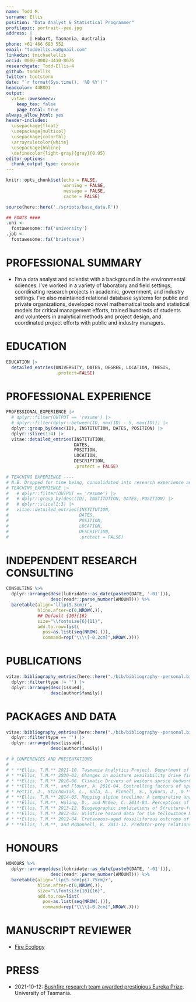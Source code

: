 ```yaml
---
name: Todd M.
surname: Ellis
position: "Data Analyst & Statistical Programmer"
profilepic: portrait--yee.jpg
address: |
         | Hobart, Tasmania, Australia
phone: +61 466 683 552
email: "toddellis.wa@gmail.com"
linkedin: tmichaelellis
orcid: 0000-0002-4410-8676
researchgate: Todd-Ellis-4
github: toddellis
twitter: tootstorm
date: "`r format(Sys.time(), '%B %Y')`"
headcolor: 44B0D1
output: 
  vitae::awesomecv:
    keep_tex: false
    page_total: true
always_allow_html: yes
header-includes:
  \usepackage{float}
  \usepackage{multicol}
  \usepackage{colortbl}
  \arrayrulecolor{white}
  \usepackage{hhline}
  \definecolor{light-gray}{gray}{0.95}
editor_options: 
  chunk_output_type: console
---
```


```r
knitr::opts_chunk$set(echo = FALSE, 
                      warning = FALSE, 
                      message = FALSE,
                      cache = FALSE)

source(here::here('./scripts/base_data.R'))

## FONTS #### 
.uni <-
  fontawesome::fa('university')
.job <-
  fontawesome::fa('briefcase')
```

# PROFESSIONAL SUMMARY

 * I’m a data analyst and scientist with a background in the environmental sciences. I’ve worked in a variety of laboratory and field settings, coordinating research projects in academic, government, and industry settings. I’ve also maintained relational database systems for public and private organizations, developed novel mathematical tools and statistical models for critical management efforts, trained hundreds of students and volunteers in analytical methods and project design, and coordinated project efforts with public and industry managers.

# EDUCATION 

```r
EDUCATION |>
  detailed_entries(UNIVERSITY, DATES, DEGREE, LOCATION, THESIS,
                   .protect=FALSE)
```

# PROFESSIONAL EXPERIENCE

```r

PROFESSIONAL_EXPERIENCE |>
  # dplyr::filter(OUTPUT == 'resume') |>
  # dplyr::filter(dplyr::between(ID, max(ID) - 5, max(ID))) |>
  dplyr::group_by(desc(ID), INSTITUTION, DATES, POSITION) |>
  dplyr::slice(1:4) |>
  vitae::detailed_entries(INSTITUTION,
                          DATES,
                          POSITION,
                          LOCATION,
                          DESCRIPTION,
                          .protect = FALSE)

```

```r
# TEACHING EXPERIENCE ----
# N.B. Dropped for time being, consolidated into research experience and renamed to professional experience
# TEACHING_EXPERIENCE |>
#   # dplyr::filter(OUTPUT == 'resume') |>
#   # dplyr::group_by(desc(ID), INSTITUTION, DATES, POSITION) |>
#   # dplyr::slice(1:3) |>
#   vitae::detailed_entries(INSTITUTION,
#                           DATES,
#                           POSITION, 
#                           LOCATION,
#                           DESCRIPTION,
#                           .protect = FALSE)
```

# INDEPENDENT RESEARCH CONSULTING

```r
CONSULTING %>%
  dplyr::arrange(desc(lubridate::as_date(paste0(DATE, '-01'))),
                 desc(readr::parse_number(AMOUNT))) %>%
  baretable(align='lllp{9.3cm}r',
            hline.after=c(0,NROW(.)),
            ## Default {10}{16}
            size="\\fontsize{6}{11}", 
            add.to.row=list(
              pos=as.list(seq(NROW(.))),
              command=rep("\\\\[-0.2cm]",NROW(.))))
```

# PUBLICATIONS

```r
vitae::bibliography_entries(here::here("./bib/bibliography--personal.bib")) |>
  dplyr::filter(type != '') |>
  dplyr::arrange(desc(issued),
                 desc(author$family))
```

# PACKAGES AND DATA

```r
vitae::bibliography_entries(here::here("./bib/bibliography--personal.bib")) |>
  dplyr::filter(type == '') |>
  dplyr::arrange(desc(issued),
                 desc(author$family))
```

```r
# # CONFERENCES AND PRESENTATIONS
# 
# * **Ellis, T.M.** 2021-10. Tasmania Analytics Project. Department of Education Lunch and Learn. Sandy Bay, Tasmania, Australia.
# * **Ellis, T.M.** 2020-03. Changes in moisture availability drive fire risk. Bushfire Risk Management Research Hub Researchers Meeting 220. Wollongong, New South Wales, Australia.
# * **Ellis, T.M.** 2016-06. Climatic Drivers of western spruce budworm outbreaks in the Okanogan Highlands. Western Washington University. Bellingham, Washington, USA. 
# * **Ellis, T.M.**, and Flower, A. 2016-04. Controlling factors of spruce budworm outbreaks in the Okanogan Highlands. American Association of Geographers. San Francisco, California, USA.
# * Pettit, J., Stachowiak, L., Sala, A., Pinnell, S., Sykora, J., & **Ellis, T.M.** 2014-07. Climate responses of *Pseudotsuga menziesii* and *Pinus flexilis* in the Greater Yellowstone (USA). North American Dendroecological Fieldweek. Cody, Wyoming, USA.
# * **Ellis, T.M.** 2014-05. Mapping alpine treeline: A comparative analysis of Structure-from-Motion and LiDAR techniques using digital aerial imagery. Western Washington University. Bellingham, Washington, USA. 
# * **Ellis, T.M.**, Huling, D., and McGee, C. 2014-04. Perceptions of risk in Bellingham, Washington. Association of Washington Geographers. Seattle, Washington, USA.
# * **Ellis, T.M.** 2013-12. Biogeographic implications of Structure-from-Motion imagery. Western Washington University. Bellingham, Washington, USA. 
# * **Ellis, T.M.** 2012-05. Wildfire hazard data for the Yellowstone National Park Ecosystem: 1987-1988. Texas State University. San Marcos, Texas, USA.
# * **Ellis, T.M.** 2012-04. Cretaceous-aged fossiliferous outcrops of the Big Bend region. Texas State University. San Marcos, Texas, USA.
# * **Ellis, T.M.**, and McDonnell, R. 2011-12. Predator-prey relations in the Greater Yellowstone Ecosystem. Texas State University. San Marcos, Texas, USA.
```

# HONOURS

```r
HONOURS %>%
  dplyr::arrange(desc(lubridate::as_date(paste0(DATE, '-01'))),
                 desc(readr::parse_number(AMOUNT))) %>%
  baretable(align='llp{5.5cm}p{7.75cm}r',
            hline.after=c(0,NROW(.)),
            size="\\fontsize{10}{16}",
            add.to.row=list(
              pos=as.list(seq(NROW(.))),
              command=rep("\\\\[-0.2cm]",NROW(.))))
```

# MANUSCRIPT REVIEWER

* [Fire Ecology](https://link.springer.com/journal/42408)

# PRESS

* 2021-10-12: [Bushfire research team awarded prestigious Eureka Prize](https://www.utas.edu.au/communications/general-news/all-news/bushfire-research-team-awarded-prestigious-eureka-prize). University of Tasmania.
